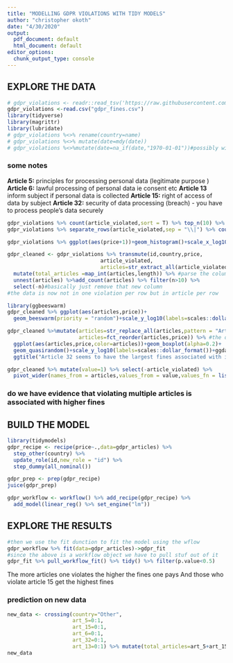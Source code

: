---
title: "MODELLING GDPR VIOLATIONS WITH TIDY MODELS"
author: "christopher okoth"
date: "4/30/2020"
output:
  pdf_document: default
  html_document: default
editor_options: 
  chunk_output_type: console
---
## EXPLORE THE DATA 
```{r}
# gdpr_violations <- readr::read_tsv('https://raw.githubusercontent.com/rfordatascience/tidytuesday/master/data/2020/2020-04-21/gdpr_violations.tsv')
gdpr_violations <-read.csv("gdpr_fines.csv")
library(tidyverse)
library(magrittr)
library(lubridate)
# gdpr_violations %<>% rename(country=name)
# gdpr_violations %<>% mutate(date=mdy(date))
# gdpr_violations %<>%mutate(date=na_if(date,"1970-01-01"))#possibly will leave these ones 
```

### some notes 
**Article 5:** principles for processing personal data (legitimate purpose )
**Article 6:** lawful processing of personal data ie consent etc 
**Article 13** inform subject if personal data is collected 
**Article 15:** right of access of data by subject 
**Article 32:** security of data processing (breach) - you have to process people's data securely 
```{r}
gdpr_violations %>% count(article_violated,sort = T) %>% top_n(10) %>% knitr::kable(align = "c")#the most violated articles 
gdpr_violations %>% separate_rows(article_violated,sep = "\\|") %>% count(article_violated,sort = T)#the actual number 
```

```{r}
gdpr_violations %>% ggplot(aes(price+1))+geom_histogram()+scale_x_log10()
```

```{r}
gdpr_cleaned <- gdpr_violations %>% transmute(id,country,price,
                              article_violated,
                              articles=str_extract_all(article_violated,pattern = "Art. \\d+|Art.\\d+")) %>% # use the | to get those without the pattern 
  mutate(total_articles =map_int(articles,length)) %>% #parse the column to map and return an integer length of that list 
  unnest(articles) %>%add_count(articles) %>% filter(n>10) %>% 
  select(-n)#basically just remove that new column 
#the data is now not in one violation per row but in article per row 
```

```{r}
library(ggbeeswarm)
gdpr_cleaned %>% ggplot(aes(articles,price))+
  geom_beeswarm(priority = "random")+scale_y_log10(labels=scales::dollar_format())

gdpr_cleaned %>%mutate(articles=str_replace_all(articles,pattern = "Art. ","Article") ,
                       articles=fct_reorder(articles,price)) %>% #the default function that the reoder uses is median 
  ggplot(aes(articles,price,color=articles))+geom_boxplot(alpha=0.2)+
  geom_quasirandom()+scale_y_log10(labels=scales::dollar_format())+ggdark::dark_theme_gray()+theme(legend.position="None")+
  ggtitle("Article 32 seems to have the largest fines associated with it ")

```

```{r}
gdpr_cleaned %>% mutate(value=1) %>% select(-article_violated) %>% 
  pivot_wider(names_from = articles,values_from = value,values_fn = list(value = min),values_fill = list(value=0)) %>% janitor::clean_names()->gdpr_articles
```


### do we have evidence that violating multiple articles is associated with higher fines 

## BUILD THE MODEL 

```{r}
library(tidymodels)
gdpr_recipe <- recipe(price~.,data=gdpr_articles) %>% 
  step_other(country) %>% 
  update_role(id,new_role = "id") %>% 
  step_dummy(all_nominal())
```


```{r}
gdpr_prep <- prep(gdpr_recipe)
juice(gdpr_prep)
```

```{r}
gdpr_workflow <- workflow() %>% add_recipe(gdpr_recipe) %>% 
  add_model(linear_reg() %>% set_engine("lm"))
```


## EXPLORE THE RESULTS 
```{r}
#then we use the fit dunction to fit the model using the wflow 
gdpr_workflow %>% fit(data=gdpr_articles)->gdpr_fit
#since the above is a workflow object we have to pull stuf out of it 
gdpr_fit %>% pull_workflow_fit() %>% tidy() %>% filter(p.value<0.5)
```
The more articles one violates the higher the fines one pays 
And those who violate article 15 get the highest fines 



### prediction on new data 

```{r}
new_data <- crossing(country="Other",
                     art_5=0:1,
                     art_15=0:1,
                     art_6=0:1,
                     art_32=0:1,
                     art_13=0:1) %>% mutate(total_articles=art_5+art_15+art_6+art_32+art_13,id=row_number())
new_data
```






